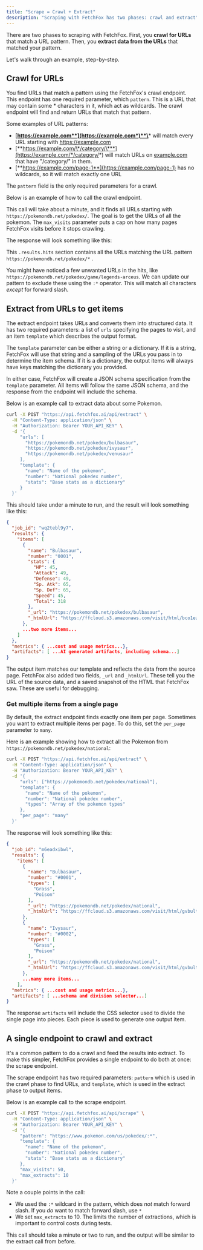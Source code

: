 ```yaml
---
title: "Scrape = Crawl + Extract"
description: "Scraping with FetchFox has two phases: crawl and extract"
---
```



There are two phases to scraping with FetchFox. First, you **crawl for URLs** that match a URL pattern. Then, you **extract data from the URLs** that matched your pattern.

Let's walk through an example, step-by-step.

## Crawl for URLs

You find URLs that match a pattern using the FetchFox's crawl endpoint. This endpoint has one required parameter, which `pattern`. This is a URL that may contain some \* characters in it, which act as wildcards. The crawl endpoint will find and return URLs that match that pattern.

Some examples of URL patterns:

- [**https://example.com**](https://example.com*)**\*** will match every URL starting with https://example.com
- [**https://example.com/\*/category/\***](https://example.com/*/category/*) will match URLs on [example.com](http://example.com) that have "/category/" in them.
- [**https://example.com/page-1**](https://example.com/page-1) has no wildcards, so it will match exactly one URL

The `pattern` field is the only required parameters for a crawl.

Below is an example of how to call the crawl endpoint.

<BasicCrawlRequest />

This call will take about a minute, and it finds all URLs starting with `https://pokemondb.net/pokedex/`. The goal is to get the URLs of all the pokemon. The `max_visits` parameter puts a cap on how many pages FetchFox visits before it stops crawling.

The response will look something like this:

<BasicCrawlResponse />

This `.results.hits` section contains all the URLs matching the URL pattern `https://pokemondb.net/pokedex/*` .

You might have noticed a few unwanted URLs in the hits, like `https://pokemondb.net/pokedex/game/legends-arceus`. We can update our pattern to exclude these using the `:*` operator. This will match all characters _except_ for forward slash.

## Extract from URLs to get items

The extract endpoint takes URLs and converts them into structured data. It has two required parameters: a list of `urls` specifying the pages to visit, and an item `template` which describes the output format.

The `template` parameter can be either a string or a dictionary. If it is a string, FetchFox will use that string and a sampling of the URLs you pass in to determine the item schema. If it is a dictionary, the output items will always have keys matching the dictionary you provided.

In either case, FetchFox will create a JSON schema specification from the `template` parameter. All items will follow the same JSON schema, and the response from the endpoint will include the schema.

Below is an example call to extract data about some Pokemon.

<CodeGroup>

```bash curl
curl -X POST "https://api.fetchfox.ai/api/extract" \
  -H "Content-Type: application/json" \
  -H "Authorization: Bearer YOUR_API_KEY" \
  -d '{
     "urls": [
       "https://pokemondb.net/pokedex/bulbasaur",
       "https://pokemondb.net/pokedex/ivysaur",
       "https://pokemondb.net/pokedex/venusaur"
     ],
     "template": {
       "name": "Name of the pokemon",
       "number": "National pokedex number",
       "stats": "Base stats as a dictionary"
     }
  }'
```

</CodeGroup>

This should take under a minute to run, and the result will look something like this:

```json
{
  "job_id": "wq2tebl9y7",
  "results": {
    "items": [
      {
        "name": "Bulbasaur",
        "number": "0001",
        "stats": {
          "HP": 45,
          "Attack": 49,
          "Defense": 49,
          "Sp. Atk": 65,
          "Sp. Def": 65,
          "Speed": 45,
          "Total": 318
        },
        "_url": "https://pokemondb.net/pokedex/bulbasaur",
        "_htmlUrl": "https://ffcloud.s3.amazonaws.com/visit/html/bco1ezqbxn.html"
      },
	  ...two more items...
    ]
  },
  "metrics": { ...cost and usage metrics...},
  "artifacts": [ ...AI generated artifacts, including schema...]
}
```

The output item matches our template and reflects the data from the source page. FetchFox also added two fields, `_url` and `_htmlUrl`. These tell you the URL of the source data, and a saved snapshot of the HTML that FetchFox saw. These are useful for debugging.

### Get multiple items from a single page

By default, the extract endpoint finds exactly one item per page. Sometimes you want to extract multiple items per page. To do this, set the `per_page` parameter to `many`.

Here is an example showing how to extract all the Pokemon from `https://pokemondb.net/pokedex/national`:

<CodeGroup>

```bash curl
curl -X POST "https://api.fetchfox.ai/api/extract" \
  -H "Content-Type: application/json" \
  -H "Authorization: Bearer YOUR_API_KEY" \
  -d '{
     "urls": ["https://pokemondb.net/pokedex/national"],
     "template": {
       "name": "Name of the pokemon",
       "number": "National pokedex number",
       "types": "Array of the pokemon types"
     },
     "per_page": "many"
  }'
```

</CodeGroup>

The response will look something like this:

```json
{
  "job_id": "m6eadxibwl",
  "results": {
    "items": [
      {
        "name": "Bulbasaur",
        "number": "#0001",
        "types": [
          "Grass",
          "Poison"
        ],
        "_url": "https://pokemondb.net/pokedex/national",
        "_htmlUrl": "https://ffcloud.s3.amazonaws.com/visit/html/gvbultvay1.html"
      },
      {
        "name": "Ivysaur",
        "number": "#0002",
        "types": [
          "Grass",
          "Poison"
        ],
        "_url": "https://pokemondb.net/pokedex/national",
        "_htmlUrl": "https://ffcloud.s3.amazonaws.com/visit/html/gvbultvay1.html"
      },
      ...many more items...
    ],
  "metrics": { ...cost and usage metrics...},
  "artifacts": [ ...schema and division selector...]
}
```

The response `artifacts` will include the CSS selector used to divide the single page into pieces. Each piece is used to generate one output item.

## A single endpoint to crawl and extract

It's a common pattern to do a crawl and feed the results into extract. To make this simpler, FetchFox provides a single endpoint to do both at once: the scrape endpoint.

The scrape endpoint has two required parameters: `pattern` which is used in the crawl phase to find URLs, and `template`, which is used in the extract phase to output items.

Below is an example call to the scrape endpoint.

<CodeGroup>

```bash curl
curl -X POST "https://api.fetchfox.ai/api/scrape" \
  -H "Content-Type: application/json" \
  -H "Authorization: Bearer YOUR_API_KEY" \
  -d '{
     "pattern": "https://www.pokemon.com/us/pokedex/:*",
     "template": {
       "name": "Name of the pokemon",
       "number": "National pokedex number",
       "stats": "Base stats as a dictionary"
     },
     "max_visits": 50,
     "max_extracts": 10
  }'
```

</CodeGroup>

Note a couple points in the call:

- We used the `:*` wildcard in the pattern, which does _not_ match forward slash. If you _do_ want to match forward slash, use `*`
- We set `max_extracts` to 10. The limits the number of extractions, which is important to control costs during tests.

This call should take a minute or two to run, and the output will be similar to the extract call from before.